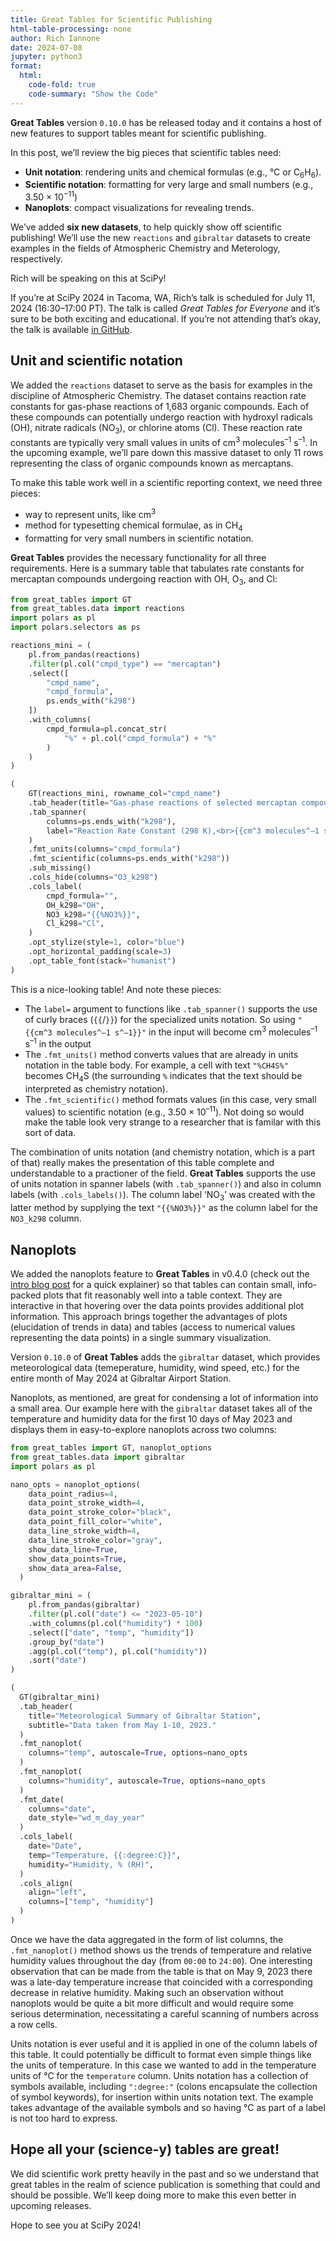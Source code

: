 ```yaml
---
title: Great Tables for Scientific Publishing
html-table-processing: none
author: Rich Iannone
date: 2024-07-08
jupyter: python3
format:
  html:
    code-fold: true
    code-summary: "Show the Code"
---
```


**Great Tables** version `0.10.0` has be released today and it contains a host of new features to support tables meant for scientific publishing.

In this post, we'll review the big pieces that scientific tables need:

* **Unit notation**: rendering units and chemical formulas (e.g., °C or C<sub>6</sub>H<sub>6</sub>).
* **Scientific notation**: formatting for very large and small numbers (e.g., 3.50 × 10<sup>−11</sup>)
* **Nanoplots**: compact visualizations for revealing trends.

We've added **six new datasets**, to help quickly show off scientific publishing! We'll use the new `reactions` and `gibraltar` datasets to create examples in the fields of Atmospheric Chemistry and Meterology, respectively.

:::{.callout-tip}
Rich will be speaking on this at SciPy!

If you're at SciPy 2024 in Tacoma, WA, Rich's talk is scheduled for July 11, 2024 (16:30–17:00 PT). The talk is called *Great Tables for Everyone* and it's sure to be both exciting and educational. If you're not attending that's okay, the talk is available [in GitHub](https://github.com/rich-iannone/presentations/tree/main/2024-07-11-SciPy-talk-GT).
:::

## Unit and scientific notation

We added the `reactions` dataset to serve as the basis for examples in the discipline of Atmospheric Chemistry. The dataset contains reaction rate constants for gas-phase reactions of 1,683 organic compounds. Each of these compounds can potentially undergo reaction with hydroxyl radicals (OH), nitrate radicals (NO<sub>3</sub>), or chlorine atoms (Cl). These reaction rate constants are typically very small values in units of cm<sup>3</sup> molecules<sup>–1</sup> s<sup>–1</sup>. In the upcoming example, we'll pare down this massive dataset to only 11 rows representing the class of organic compounds known as mercaptans.

To make this table work well in a scientific reporting context, we need three pieces:

* way to represent units, like cm<sup>3</sup>
* method for typesetting chemical formulae, as in CH<sub>4</sub>
* formatting for very small numbers in scientific notation.

**Great Tables** provides the necessary functionality for all three requirements. Here is a summary table that tabulates rate constants for mercaptan compounds undergoing reaction with OH, O<sub>3</sub>, and Cl:

```python
from great_tables import GT
from great_tables.data import reactions
import polars as pl
import polars.selectors as ps

reactions_mini = (
    pl.from_pandas(reactions)
    .filter(pl.col("cmpd_type") == "mercaptan")
    .select([
        "cmpd_name",
        "cmpd_formula",
        ps.ends_with("k298")
    ])
    .with_columns(
        cmpd_formula=pl.concat_str(
            "%" + pl.col("cmpd_formula") + "%"
        )
    )
)

(
    GT(reactions_mini, rowname_col="cmpd_name")
    .tab_header(title="Gas-phase reactions of selected mercaptan compounds")
    .tab_spanner(
        columns=ps.ends_with("k298"),
        label="Reaction Rate Constant (298 K),<br>{{cm^3 molecules^–1 s^–1}}"
    )
    .fmt_units(columns="cmpd_formula")
    .fmt_scientific(columns=ps.ends_with("k298"))
    .sub_missing()
    .cols_hide(columns="O3_k298")
    .cols_label(
        cmpd_formula="",
        OH_k298="OH",
        NO3_k298="{{%NO3%}}",
        Cl_k298="Cl",
    )
    .opt_stylize(style=1, color="blue")
    .opt_horizontal_padding(scale=3)
    .opt_table_font(stack="humanist")
)
```

This is a nice-looking table! And note these pieces:

* The `label=` argument to functions like `.tab_spanner()` supports the use of curly braces (`{{`/`}}`) for the specialized units notation. So using `"{{cm^3 molecules^–1 s^–1}}"` in the input will become cm<sup>3</sup> molecules<sup>–1</sup> s<sup>–1</sup> in the output
* The `.fmt_units()` method converts values that are already in units notation in the table body. For example, a cell with text `"%CH4S%"` becomes CH<sub>4</sub>S (the surrounding `%` indicates that the text should be interpreted as chemistry notation).
* The `.fmt_scientific()` method formats values (in this case, very small values) to scientific notation (e.g., 3.50 × 10<sup>–11</sup>). Not doing so would make the table look very strange to a researcher that is familar with this sort of data.

The combination of units notation (and chemistry notation, which is a part of that) really makes the presentation of this table complete and understandable to a practioner of the field. **Great Tables** supports the use of units notation in spanner labels (with `.tab_spanner()`) and also in column labels (with `.cols_labels()`). The column label 'NO<sub>3</sub>' was created with the latter method by supplying the text `"{{%NO3%}}"` as the column label for the `NO3_k298` column.

## Nanoplots

We added the nanoplots feature to **Great Tables** in v0.4.0 (check out the [intro blog post](https://posit-dev.github.io/great-tables/blog/introduction-0.4.0/) for a quick explainer) so that tables can contain small, info-packed plots that fit reasonably well into a table context. They are interactive in that hovering over the data points provides additional plot information. This approach brings together the advantages of plots (elucidation of trends in data) and tables (access to numerical values representing the data points) in a single summary visualization.

Version `0.10.0` of **Great Tables** adds the `gibraltar` dataset, which provides meteorological data (temeperature, humidity, wind speed, etc.) for the entire month of May 2024 at Gibraltar Airport Station.

Nanoplots, as mentioned, are great for condensing a lot of information into a small area. Our example here with the `gibraltar` dataset takes all of the temperature and humidity data for the first 10 days of May 2023 and displays them in easy-to-explore nanoplots across two columns:

```python
from great_tables import GT, nanoplot_options
from great_tables.data import gibraltar
import polars as pl

nano_opts = nanoplot_options(
    data_point_radius=4,
    data_point_stroke_width=4,
    data_point_stroke_color="black",
    data_point_fill_color="white",
    data_line_stroke_width=4,
    data_line_stroke_color="gray",
    show_data_line=True,
    show_data_points=True,
    show_data_area=False,
  )

gibraltar_mini = (
    pl.from_pandas(gibraltar)
    .filter(pl.col("date") <= "2023-05-10")
    .with_columns(pl.col("humidity") * 100)
    .select(["date", "temp", "humidity"])
    .group_by("date")
    .agg(pl.col("temp"), pl.col("humidity"))
    .sort("date")
)

(
  GT(gibraltar_mini)
  .tab_header(
    title="Meteorological Summary of Gibraltar Station",
    subtitle="Data taken from May 1-10, 2023."
  )
  .fmt_nanoplot(
    columns="temp", autoscale=True, options=nano_opts
  )
  .fmt_nanoplot(
    columns="humidity", autoscale=True, options=nano_opts
  )
  .fmt_date(
    columns="date",
    date_style="wd_m_day_year"
  )
  .cols_label(
    date="Date",
    temp="Temperature, {{:degree:C}}",
    humidity="Humidity, % (RH)",
  )
  .cols_align(
    align="left",
    columns=["temp", "humidity"]
  )
)
```

Once we have the data aggregated in the form of list columns, the `.fmt_nanoplot()` method shows us the trends of temperature and relative humidity values throughout the day (from `00:00` to `24:00`). One interesting observation that can be made from the table is that on May 9, 2023 there was a late-day temperature increase that coincided with a corresponding decrease in relative humidity. Making such an observation without nanoplots would be quite a bit more difficult and would require some serious determination, necessitating a careful scanning of numbers across a row cells.

Units notation is ever useful and it is applied in one of the column labels of this table. It could potentially be difficult to format even simple things like the units of temperature. In this case we wanted to add in the temperature units of °C for the `temperature` column. Units notation has a collection of symbols available, including `":degree:"` (colons encapsulate the collection of symbol keywords), for insertion within units notation text. The example takes advantage of the available symbols and so having °C as part of a label is not too hard to express.

## Hope all your (science-y) tables are great!

We did scientific work pretty heavily in the past and so we understand that great tables in the realm of science publication is something that could and should be possible. We'll keep doing more to make this even better in upcoming releases.

Hope to see you at SciPy 2024!
